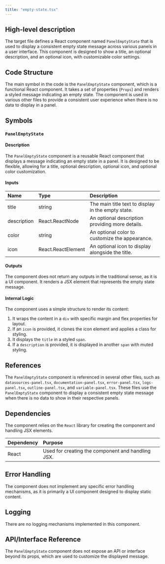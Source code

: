 ```yaml
---
title: "empty-state.tsx"
---
```


## High-level description

The target file defines a React component named `PanelEmptyState` that is used to display a consistent empty state message across various panels in a user interface. This component is designed to show a title, an optional description, and an optional icon, with customizable color settings.

## Code Structure

The main symbol in the code is the `PanelEmptyState` component, which is a functional React component. It takes a set of properties (`Props`) and renders a styled message indicating an empty state. The component is used in various other files to provide a consistent user experience when there is no data to display in a panel.

## Symbols

### `PanelEmptyState`
#### Description
The `PanelEmptyState` component is a reusable React component that displays a message indicating an empty state in a panel. It is designed to be flexible, allowing for a title, optional description, optional icon, and optional color customization.

#### Inputs
| Name        | Type                | Description                                      |
|:------------|:--------------------|:-------------------------------------------------|
| title       | string              | The main title text to display in the empty state. |
| description | React.ReactNode     | An optional description providing more details.   |
| color       | string              | An optional color to customize the appearance.    |
| icon        | React.ReactElement  | An optional icon to display alongside the title.  |

#### Outputs
The component does not return any outputs in the traditional sense, as it is a UI component. It renders a JSX element that represents the empty state message.

#### Internal Logic
The component uses a simple structure to render its content:
1. It wraps the content in a `div` with specific margin and flex properties for layout.
2. If an `icon` is provided, it clones the icon element and applies a class for styling.
3. It displays the `title` in a styled `span`.
4. If a `description` is provided, it is displayed in another `span` with muted styling.

## References

The `PanelEmptyState` component is referenced in several other files, such as `datasources-panel.tsx`, `documentation-panel.tsx`, `error-panel.tsx`, `logs-panel.tsx`, `outline-panel.tsx`, and `variable-panel.tsx`. These files use the `PanelEmptyState` component to display a consistent empty state message when there is no data to show in their respective panels.

## Dependencies

The component relies on the `React` library for creating the component and handling JSX elements.

| Dependency | Purpose                  |
|:-----------|:-------------------------|
| React      | Used for creating the component and handling JSX. |

## Error Handling

The component does not implement any specific error handling mechanisms, as it is primarily a UI component designed to display static content.

## Logging

There are no logging mechanisms implemented in this component.

## API/Interface Reference

The `PanelEmptyState` component does not expose an API or interface beyond its props, which are used to customize the displayed message.